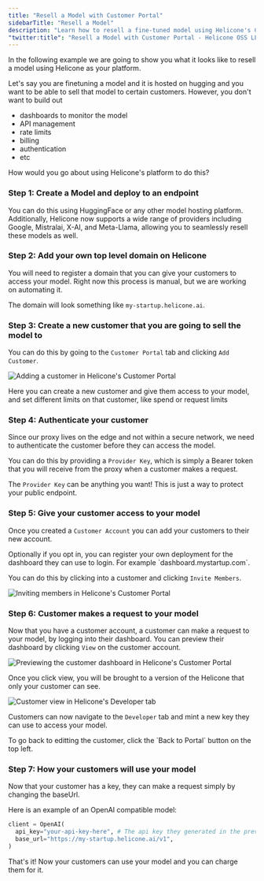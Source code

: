 ```yaml
---
title: "Resell a Model with Customer Portal"
sidebarTitle: "Resell a Model"
description: "Learn how to resell a fine-tuned model using Helicone's Customer Portal. Simplify monitoring, API management, billing, and authentication for your customers."
"twitter:title": "Resell a Model with Customer Portal - Helicone OSS LLM Observability"
---
```


In the following example we are going to show you what it looks like to resell a model using Helicone as your platform.

Let's say you are finetuning a model and it is hosted on hugging and you want to be able to sell that model to certain customers.
However, you don't want to build out

- dashboards to monitor the model
- API management
- rate limits
- billing
- authentication
- etc

How would you go about using Helicone's platform to do this?

### Step 1: Create a Model and deploy to an endpoint

You can do this using HuggingFace or any other model hosting platform. Additionally, Helicone now supports a wide range of providers including Google, Mistralai, X-AI, and Meta-Llama, allowing you to seamlessly resell these models as well.

### Step 2: Add your own top level domain on Helicone

You will need to register a domain that you can give your customers to access your model.
Right now this process is manual, but we are working on automating it.

The domain will look something like `my-startup.helicone.ai`.

### Step 3: Create a new customer that you are going to sell the model to

You can do this by going to the `Customer Portal` tab and clicking `Add Customer`.

<Frame>
  <img
    src="/images/customer-portal/add-customer.png"
    alt="Adding a customer in Helicone's Customer Portal"
  />
</Frame>

Here you can create a new customer and give them access to your model, and set different limits on that customer, like spend or request limits

### Step 4: Authenticate your customer

Since our proxy lives on the edge and not within a secure network, we need to authenticate the customer before they can access the model.

You can do this by providing a `Provider Key`, which is simply a Bearer token that you will receive from the proxy when a customer makes a request.

The `Provider Key` can be anything you want! This is just a way to protect your public endpoint.

### Step 5: Give your customer access to your model

Once you created a `Customer Account` you can add your customers to their new account.

<Note>
  Optionally if you opt in, you can register your own deployment for the
  dashboard they can use to login. For example `dashboard.mystartup.com`.
</Note>

You can do this by clicking into a customer and clicking `Invite Members`.

<Frame>
  <img
    src="/images/customer-portal/invite-members.png"
    alt="Inviting members in Helicone's Customer Portal"
  />
</Frame>

### Step 6: Customer makes a request to your model

Now that you have a customer account, a customer can make a request to your model, by logging into their dashboard.
You can preview their dashboard by clicking `View` on the customer account.

<Frame>
  <img
    src="/images/customer-portal/preview.png"
    alt="Previewing the customer dashboard in Helicone's Customer Portal"
  />
</Frame>

Once you click view, you will be brought to a version of the Helicone that only your customer can see.

<Frame>
  <img
    src="/images/customer-portal/customer-view.png"
    alt="Customer view in Helicone's Developer tab"
  />
</Frame>

Customers can now navigate to the `Developer` tab and mint a new key they can use to access your model.

<Tip>
  To go back to editting the customer, click the `Back to Portal` button on the
  top left.
</Tip>

### Step 7: How your customers will use your model

Now that your customer has a key, they can make a request simply by changing the baseUrl.

Here is an example of an OpenAI compatible model:

```python
client = OpenAI(
  api_key="your-api-key-here", # The api key they generated in the previous step
  base_url="https://my-startup.helicone.ai/v1",
)
```

That's it! Now your customers can use your model and you can charge them for it.
